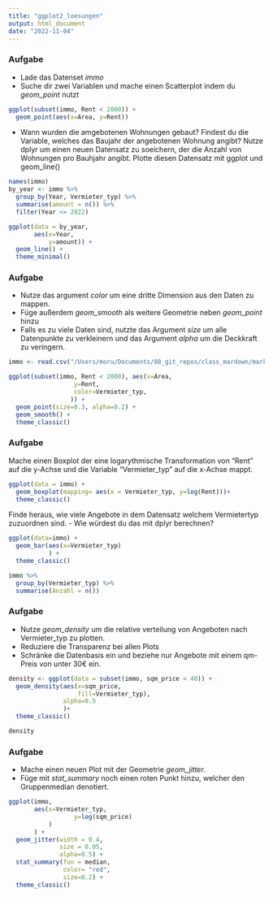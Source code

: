 ```yaml
---
title: "ggplot2_loesungen"
output: html_document
date: "2022-11-04"
---
```


### Aufgabe

- Lade das Datenset *immo* 
- Suche dir zwei Variablen und mache einen Scatterplot indem du *geom_point* nutzt

```r
ggplot(subset(immo, Rent < 2000)) +
  geom_point(aes(x=Area, y=Rent))
```

- Wann wurden die amgebotenen Wohnungen gebaut? Findest du die Variable, welches das Baujahr der angebotenen Wohnung angibt? Nutze dplyr um einen neuen Datensatz zu soeichern, der die Anzahl von Wohnungen pro Bauhjahr angibt. Plotte diesen Datensatz mit ggplot und geom_line() 

```r
names(immo)
by_year <- immo %>%
  group_by(Year, Vermieter_typ) %>%
  summarise(amount = n()) %>%
  filter(Year <= 2022)

ggplot(data = by_year, 
       aes(x=Year, 
           y=amount)) +
  geom_line() +
  theme_minimal()

```

### Aufgabe
- Nutze das argument *color* um eine dritte Dimension aus den Daten zu mappen.
- Füge außerdem *geom_smooth* als weitere Geometrie neben *geom_point* hinzu
- Falls es zu viele Daten sind, nutzte das Argument *size* um alle Datenpunkte zu verkleinern und das Argument *alpha* um die Deckkraft zu veringern. 

```r
immo <- read.csv("/Users/moru/Documents/08_git_repos/class_mardown/markdowns_for_teaching/22_11_02_und_09_Data_Wrangling_mit_dplyr/immo_reduced_for_class", sep=",")

ggplot(subset(immo, Rent < 2000), aes(x=Area, 
                  y=Rent, 
                  color=Vermieter_typ, 
                 )) +
  geom_point(size=0.3, alpha=0.2) +
  geom_smooth() +
  theme_classic()
```

### Aufgabe 

Mache einen Boxplot der eine logarythmische Transformation von "Rent" auf die y-Achse und die Variable "Vermieter_typ" auf die x-Achse mappt. 

```r
ggplot(data = immo) +
  geom_boxplot(mapping= aes(x = Vermieter_typ, y=log(Rent)))+
  theme_classic()
```

Finde heraus, wie viele Angebote in dem Datensatz welchem Vermietertyp zuzuordnen sind. 
- Wie würdest du das mit dplyr berechnen? 

```r
ggplot(data=immo) +
  geom_bar(aes(x=Vermieter_typ)
           ) +
  theme_classic()

immo %>%
  group_by(Vermieter_typ) %>%
  summarise(Anzahl = n())
```
### Aufgabe

- Nutze *geom_density* um die relative verteilung von Angeboten nach Vermieter_typ zu plotten.
- Reduziere die Transparenz bei allen Plots 
- Schränke die Datenbasis ein und beziehe nur Angebote mit einem qm-Preis von unter 30€ ein. 

```r
density <- ggplot(data = subset(immo, sqm_price < 40)) +
  geom_density(aes(x=sqm_price, 
                   fill=Vermieter_typ), 
               alpha=0.5
               )+
  theme_classic()

density
```

### Aufgabe

- Mache einen neuen Plot mit der Geometrie *geom_jitter*. 
- Füge mit *stat_summary* noch einen roten Punkt hinzu, welcher den Gruppenmedian denotiert.  

```r
ggplot(immo, 
       aes(x=Vermieter_typ, 
                  y=log(sqm_price)
           )
       ) +
  geom_jitter(width = 0.4,
              size = 0.05,
              alpha=0.5) +
  stat_summary(fun = median, 
               color= "red", 
               size=0.2) +
  theme_classic()
```
